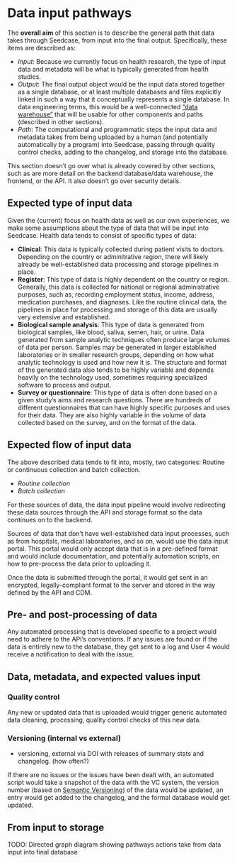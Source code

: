 # Data input pathways

The **overall aim** of this section is to describe the general path that
data takes through Seedcase, from input into the final output.
Specifically, these items are described as:

-   *Input*: Because we currently focus on health research, the type of
    input data and metadata will be what is typically generated from
    health studies.
-   *Output*: The final output object would be the input data stored
    together as a single database, or at least multiple databases and
    files explicitly linked in such a way that it conceptually
    represents a single database. In data engineering terms, this would
    be a well-connected ["data
    warehouse"](https://en.wikipedia.org/wiki/Data_warehouse) that will
    be usable for other components and paths (described in other
    sections).
-   *Path*: The computational and programmatic steps the input data and
    metadata takes from being uploaded by a human (and potentially
    automatically by a program) into Seedcase, passing through quality
    control checks, adding to the changelog, and storage into the
    database.

This section doesn't go over what is already covered by other sections,
such as are more detail on the backend database/data warehouse, the
frontend, or the API. It also doesn't go over security details.

<!-- TODO: Include links to these sections once they are done. -->

## Expected type of input data

Given the (current) focus on health data as well as our own experiences,
we make some assumptions about the type of data that will be input into
Seedcase. Health data tends to consist of specific types of data:

-   **Clinical**: This data is typically collected during patient visits
    to doctors. Depending on the country or adminitrative region, there
    will likely already be well-established data processing and storage
    pipelines in place.
-   **Register**: This type of data is highly dependent on the country
    or region. Generally, this data is collected for national or
    regional administrative purposes, such as, recording employment
    status, income, address, medication purchases, and diagnoses. Like
    the routine clinical data, the pipelines in place for processing and
    storage of this data are usually very extensive and established.
-   **Biological sample analysis**: This type of data is generated from
    biological samples, like blood, saliva, semen, hair, or urine. Data
    generated from sample analytic techniques often produce large
    volumes of data per person. Samples may be generated in larger
    established laboratories or in smaller research groups, depending on
    how what analytic technology is used and how new it is. The
    structure and format of the generated data also tends to be highly
    variable and depends heavily on the technology used, sometimes
    requiring specialized software to process and output.
-   **Survey or questionnaire**: This type of data is often done based
    on a given study's aims and research questions. There are hundreds
    of different questionnaires that can have highly specific purposes
    and uses for their data. They are also highly variable in the volume
    of data collected based on the survey, and on the format of the
    data.

<!-- TODO: Others? -->

## Expected flow of input data

The above described data tends to fit into, mostly, two categories:
Routine or continuous collection and batch collection.

-   *Routine collection*
-   *Batch collection*

For these sources of data, the data input pipeline would involve
redirecting these data sources through the API and storage format so the
data continues on to the backend.

Sources of data that don't have well-established data input processes,
such as from hospitals, medical laboratories, and so on, would use the
data input portal. This portal would only accept data that is in a
pre-defined format and would include documentation, and potentially
automation scripts, on how to pre-process the data prior to uploading
it.

Once the data is submitted through the portal, it would get sent in an
encrypted, legally-compliant format to the server and stored in the way
defined by the API and CDM.

## Pre- and post-processing of data

Any automated processing that is developed specific to a project would
need to adhere to the API's conventions. If any issues are found or if
the data is entirely new to the database, they get sent to a log and
User 4 would receive a notification to deal with the issue.

## Data, metadata, and expected values input

### Quality control

Any new or updated data that is uploaded would trigger generic automated
data cleaning, processing, quality control checks of this new data.

### Versioning (internal vs external)

-   versioning, external via DOI with releases of summary stats and
    changelog. (how often?)

If there are no issues or the issues have been dealt with, an automated
script would take a snapshot of the data with the VC system, the version
number (based on [Semantic Versioning](https://semver.org/)) of the data
would be updated, an entry would get added to the changelog, and the
formal database would get updated.

## From input to storage

TODO: Directed graph diagram showing pathways actions take from data
input into final database
